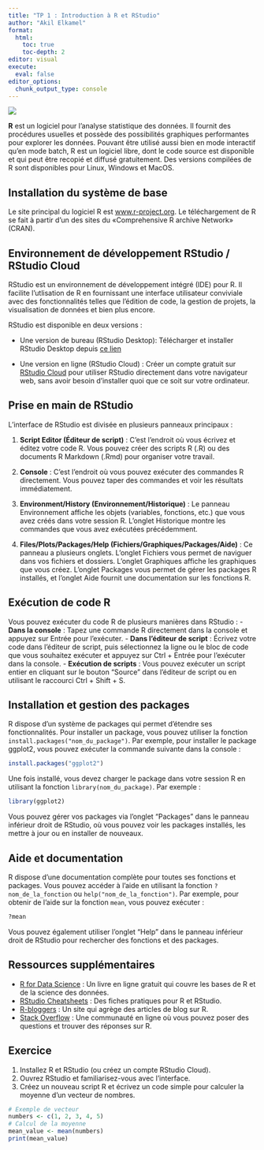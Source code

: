 ```yaml
---
title: "TP 1 : Introduction à R et RStudio"
author: "Akil Elkamel"
format:
  html:
    toc: true
    toc-depth: 2
editor: visual
execute:
  eval: false
editor_options: 
  chunk_output_type: console
---
```


![](../img/Rlogo.png)

**R** est un logiciel pour l'analyse statistique des données.
Il fournit des procédures usuelles et possède des possibilités graphiques performantes pour explorer les données.
Pouvant être utilisé aussi bien en mode interactif qu'en mode batch, R est un logiciel libre, dont le code source est disponible et qui peut être recopié et diffusé gratuitement.
Des versions compilées de R sont disponibles pour Linux, Windows et MacOS.

## Installation du système de base

Le site principal du logiciel R est [www.r-project.org](www.r-project.org).
Le téléchargement de R se fait à partir d'un des sites du «Comprehensive R archive Network» (CRAN).

## Environnement de développement RStudio / RStudio Cloud

RStudio est un environnement de développement intégré (IDE) pour R.
Il facilite l'utlisation de R en fournissant une interface utilisateur conviviale avec des fonctionnalités telles que l'édition de code, la gestion de projets, la visualisation de données et bien plus encore.

RStudio est disponible en deux versions :

-   Une version de bureau (RStudio Desktop): Télécharger et installer RStudio Desktop depuis [ce lien](https://posit.co/download/rstudio-desktop/)

-   Une version en ligne (RStudio Cloud) : Créer un compte gratuit sur [RStudio Cloud](https://rstudio.cloud/) pour utiliser RStudio directement dans votre navigateur web, sans avoir besoin d'installer quoi que ce soit sur votre ordinateur.

## Prise en main de RStudio

L'interface de RStudio est divisée en plusieurs panneaux principaux :

1.  **Script Editor (Éditeur de script)** : C'est l'endroit où vous écrivez et éditez votre code R. Vous pouvez créer des scripts R (.R) ou des documents R Markdown (.Rmd) pour organiser votre travail.

2.  **Console** : C'est l'endroit où vous pouvez exécuter des commandes R directement. Vous pouvez taper des commandes et voir les résultats immédiatement.

3.  **Environment/History (Environnement/Historique)** : Le panneau Environnement affiche les objets (variables, fonctions, etc.) que vous avez créés dans votre session R. L'onglet Historique montre les commandes que vous avez exécutées précédemment.

4.  **Files/Plots/Packages/Help (Fichiers/Graphiques/Packages/Aide)** : Ce panneau a plusieurs onglets. L'onglet Fichiers vous permet de naviguer dans vos fichiers et dossiers. L'onglet Graphiques affiche les graphiques que vous créez. L'onglet Packages vous permet de gérer les packages R installés, et l'onglet Aide fournit une documentation sur les fonctions R.


## Exécution de code R

Vous pouvez exécuter du code R de plusieurs manières dans RStudio : 
-   **Dans la console** : Tapez une commande R directement dans la console et appuyez sur Entrée pour l'exécuter.
-   **Dans l'éditeur de script** : Écrivez votre code dans l'éditeur de script, puis sélectionnez la ligne ou le bloc de code que vous souhaitez exécuter et appuyez sur Ctrl + Entrée pour l'exécuter dans la console.
-   **Exécution de scripts** : Vous pouvez exécuter un script entier en cliquant sur le bouton "Source" dans l'éditeur de script ou en utilisant le raccourci Ctrl + Shift + S.

## Installation et gestion des packages
R dispose d'un système de packages qui permet d'étendre ses fonctionnalités. Pour installer un package, vous pouvez utiliser la fonction `install.packages("nom_du_package")`. Par exemple, pour installer le package ggplot2, vous pouvez exécuter la commande suivante dans la console :

```r
install.packages("ggplot2")
```

Une fois installé, vous devez charger le package dans votre session R en utilisant la fonction `library(nom_du_package)`. Par exemple :

```r
library(ggplot2)
```

Vous pouvez gérer vos packages via l'onglet "Packages" dans le panneau inférieur droit de RStudio, où vous pouvez voir les packages installés, les mettre à jour ou en installer de nouveaux.

## Aide et documentation

R dispose d'une documentation complète pour toutes ses fonctions et packages. Vous pouvez accéder à l'aide en utilisant la fonction `?nom_de_la_fonction` ou `help("nom_de_la_fonction")`. Par exemple, pour obtenir de l'aide sur la fonction `mean`, vous pouvez exécuter :
```r
?mean
```

Vous pouvez également utiliser l'onglet "Help" dans le panneau inférieur droit de RStudio pour rechercher des fonctions et des packages.

## Ressources supplémentaires

-   [R for Data Science](https://r4ds.had.co.nz/) : Un livre en ligne gratuit qui couvre les bases de R et de la science des données.
-   [RStudio Cheatsheets](https://rstudio.com/resources/cheatsheets/) : Des fiches pratiques pour R et RStudio.
-   [R-bloggers](https://www.r-bloggers.com/) : Un site qui agrège des articles de blog sur R.
-   [Stack Overflow](https://stackoverflow.com/questions/tagged/r) : Une communauté en ligne où vous pouvez poser des questions et trouver des réponses sur R.

## Exercice

1.  Installez R et RStudio (ou créez un compte RStudio Cloud).
2.  Ouvrez RStudio et familiarisez-vous avec l'interface.
3.  Créez un nouveau script R et écrivez un code simple pour calculer la moyenne d'un vecteur de nombres.
```r
# Exemple de vecteur
numbers <- c(1, 2, 3, 4, 5)
# Calcul de la moyenne
mean_value <- mean(numbers)
print(mean_value)
```

